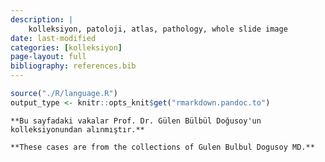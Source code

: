 ```yaml
---
description: |
    kolleksiyon, patoloji, atlas, pathology, whole slide image
date: last-modified
categories: [kolleksiyon]
page-layout: full
bibliography: references.bib
---
```


```r

source("./R/language.R")
output_type <- knitr::opts_knit$get("rmarkdown.pandoc.to")

```


```asis

**Bu sayfadaki vakalar Prof. Dr. Gülen Bülbül Doğusoy'un kolleksiyonundan alınmıştır.**

```


```asis

**These cases are from the collections of Gulen Bulbul Dogusoy MD.**

```

